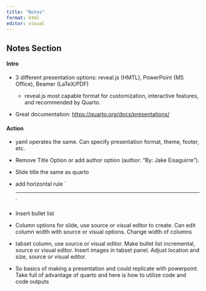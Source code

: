 ```yaml
---
title: "Notes"
format: html
editor: visual
---
```


## Notes Section

#### Intro

-   3 different presentation options: reveal.js (HMTL), PowerPoint (MS Office), Beamer (LaTeX/PDF)

    -   reveal.js most capable format for customization, interactive features, and recommended by Quarto.

-   Great documentation: <https://quarto.org/docs/presentations/>

#### Action

-   yaml operates the same. Can specify presentation format, theme, footer, etc.

-   Remove Title Option or add author option (author: "By: Jake Eisaguirre").

-   Slide title the same as quarto

-   add horizontal rule \`<hr>\`

-   Insert bullet list

-   Column options for slide, use source or visual editor to create. Can edit column width with source or visual options. Change width of columns

-   tabset column, use source or visual editor. Make bullet list incremental, source or visual editor. Insert images in tabset panel. Adjust location and size, source or visual editor.

-   So basics of making a presentation and could replicate with powerpoint. Take full of advantage of quarto and here is how to utilize code and code outputs

#### 
